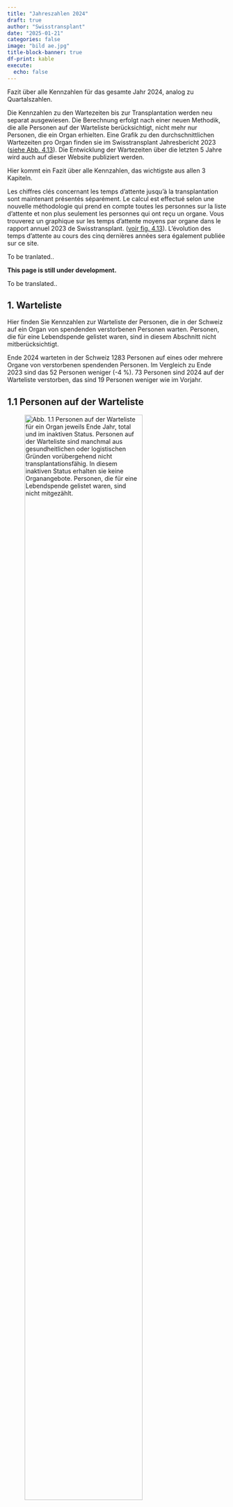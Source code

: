 ```yaml
---
title: "Jahreszahlen 2024"
draft: true
author: "Swisstransplant"
date: "2025-01-21"
categories: false
image: "bild ae.jpg"
title-block-banner: true
df-print: kable
execute:
  echo: false
---
```


::: {.content-visible when-profile="de"}
Fazit über alle Kennzahlen für das gesamte Jahr 2024, analog zu Quartalszahlen.

::: {.callout-warning title="Hinweis"}
Die Kennzahlen zu den Wartezeiten bis zur Transplantation werden neu separat ausgewiesen. Die Berechnung erfolgt nach einer neuen Methodik, die alle Personen auf der Warteliste berücksichtigt, nicht mehr nur Personen, die ein Organ erhielten. Eine Grafik zu den durchschnittlichen Wartezeiten pro Organ finden sie im Swisstransplant Jahresbericht 2023 ([siehe Abb. 4.13](https://www.swisstransplant.org/fileadmin/user_upload/Bilder/Home/Organ-_und_Gewebespende/Fakten_und_Zahlen/Jahreszahlen/2023_ersetzt/Abb_4.13_2023_DE.jpg){target="_blank"}). Die Entwicklung der Wartezeiten über die letzten 5 Jahre wird auch auf dieser Website publiziert werden.
:::

:::

::: {.content-visible when-profile="fr"}
Hier kommt ein Fazit über alle Kennzahlen, das wichtigste aus allen 3 Kapiteln.

::: {.callout-warning title="Remarque"}
Les chiffres clés concernant les temps d'attente jusqu’à la transplantation sont maintenant présentés séparément. Le calcul est effectué selon une nouvelle méthodologie qui prend en compte toutes les personnes sur la liste d'attente et non plus seulement les personnes qui ont reçu un organe. Vous trouverez un graphique sur les temps d'attente moyens par organe dans le rapport annuel 2023 de Swisstransplant. ([voir fig. 4.13](https://www.swisstransplant.org/fileadmin/user_upload/Bilder/Home/Organ-_und_Gewebespende/Fakten_und_Zahlen/Jahreszahlen/2023_ersetzt/FR_2023/Ill_4.13_2023_FR.jpg){target="_blank"}). L'évolution des temps d'attente au cours des cinq dernières années sera également publiée sur ce site.
:::

:::

::: {.content-visible when-profile="en"}
To be tranlated..

::: {.callout-warning title="Please note"}
**This page is still under development.**
:::

::: {.callout-warning title="Please note"}
To be translated..
:::

:::

::: {.content-visible when-profile="de"}
# 1. Warteliste

Hier finden Sie Kennzahlen zur Warteliste der Personen, die in der Schweiz auf ein Organ von spendenden verstorbenen Personen warten. Personen, die für eine Lebendspende gelistet waren, sind in diesem Abschnitt nicht mitberücksichtigt.

::: {.callout-tip title="Das Wichtigste in Kürze"}
Ende 2024 warteten in der Schweiz 1283 Personen auf eines oder mehrere Organe von verstorbenen spendenden Personen. Im Vergleich zu Ende 2023 sind das 52 Personen weniger (-4 %). 73 Personen sind 2024 auf der Warteliste verstorben, das sind 19 Personen weniger wie im Vorjahr.
:::

## 1.1 Personen auf der Warteliste

![**Abb. 1.1** Personen auf der Warteliste für ein Organ jeweils Ende Jahr, total und im inaktiven Status. Personen auf der Warteliste sind manchmal aus gesundheitlichen oder logistischen Gründen vorübergehend nicht transplantationsfähig. In diesem inaktiven Status erhalten sie keine Organangebote. Personen, die für eine Lebendspende gelistet waren, sind nicht mitgezählt.](Fig1.1-de.png){width=80%}

<br>

|Indikator                                   |Letztes Jahr     | Veränderung zum Vorjahr        |
|--------------------------------------------|----------------:|-------------------------------:|
|Anzahl Personen auf der Warteliste          |1283             |-52 Personen (-4 %)             |
|Anteil inaktive                             |49 %             |-3 Prozentpunkte                |

::: {.callout-note title="Lesebeispiel"}
Ende 2024 warteten in der Schweiz 1283 Personen auf eines oder mehrere Organe von verstorbenen spendenden Personen. Im Vergleich zum Vorjahr sind das 52 Personen weniger (-4 %). Knapp die Hälfte (49 %) der Personen auf der Warteliste war im inaktiven Status.
:::

## 1.2 Personen auf der Warteliste nach Organ

![**Abb. 1.2** Personen auf der Warteliste für ein Organ jeweils Ende Jahr, total und nach Organ. Personen, die auf mehr als ein Organ warten, sind bei der Gruppe «Multiorgan» dazugezählt. Personen, die für eine Lebendspende gelistet waren, sind nicht mitgezählt.](Fig1.2-de.png){width=80%}

<br>

|Indikator                                       |Letztes Jahr     |    Veränderung zum Vorjahr   |
|------------------------------------------------|----------------:|-----------------------------:|
|Anzahl Personen auf der Warteliste (alle)       |1283             |-52 (-4 %)                    |           
|Multiorgan                                      |34               |-8 (-19 %)                    |
|Herz                                            |44               |+2 (+5 %)                     |
|Lunge                                           |28               |-18 (-39 %)                   |
|Leber                                           |289              |+21 (+8 %)                    |
|Niere                                           |871              |-52 (-6 %)                    |
|Pankreas/Inselzellen                            |17               |+3 (+21 %)                    |
|Dünndarm                                        |0                |+/-0                          |


::: {.callout-note title="Lesebeispiel"}
Von den 1283 Personen auf der Warteliste wartete die grosse Mehrheit auf eine Niere (871; 68 %) oder eine Leber <br />(289; 23 %). 34 Personen warteten auf mehr als ein Organ.
:::

## 1.3 Ereignisse auf der Warteliste

![**Abb. 1.3** Transplantierte Personen und Personen, die auf der Warteliste verstorben sind. Personen, die für eine Lebendspende gelistet waren beziehungsweise eine Lebendspende erhielten, sind nicht mitgezählt.](Fig1.3-de.png){width=80%}

<br>

|Indikator                              |Letztes Jahr        |Veränderung zum Vorjahr            |
|---------------------------------------|-------------------:|----------------------------------:|
|Anzahl transplantierte Personen        |522                 |-43 (-8 %)                         |
|Anzahl verstorbene Personen            |73                  |-19 (-21 %)                         |


::: {.callout-note title="Lesebeispiel"}
Im letzten Jahr erhielten in der Schweiz 522 Personen eines oder mehrere Organe aus einer Organspende nach dem Tod. 73 Personen sind auf der Warteliste verstorben, 19 weniger (-21 %) wie im Vorjahr.
:::

:::

::: {.content-visible when-profile="fr"}
# 1. Liste d'attente

Vous trouverez ici les chiffres clés sur la liste d'attente des personnes en attente d'un organe en Suisse. Les personnes listées pour un don de donneur vivant ne sont pas prises en compte dans cette section.

::: {.callout-tip title="L'essentiel en bref"}
Fin 2024, 1283 personnes attendaient en Suisse un ou plusieurs organes de donneurs décédés. Par rapport à la fin du 2023, cela représente 52 personnes de moins (-4 %). 73 personnes sont décédées en 2024 sur la liste d'attente, soit 19 personnes de moins que l'année précédente.
:::

## 1.1 Personnes en liste d'attente

![**Fig. 1.1** Personnes en liste d'attente pour un organe à la fin de chaque année, au total et en statut inactif. Parfois, les personnes sur la liste d’attente ne peuvent temporairement pas bénéficier d’une transplantation pour des raisons de santé ou de logistique. Dans cet état inactif, elles ne reçoivent pas d'offres d’organes. Les personnes listées pour un don de donneur vivant ne sont pas inclus.](Fig1.1-fr.png){width=80%}

<br>

|Indicateur                                  |Dernière année   |Changement par rapport à l'année précédente         |
|--------------------------------------------|----------------:|---------------------------------------------------:|
|Nombre de patients en liste d'attente       |1283             |-52  patients (-4 %)                                |
|Part dans état inactif                      |49 %             |-3 points de pourcentage                          |


::: {.callout-note title="Exemple de lecture"}
A la fin du 2024, 1283 personnes attendaient en Suisse un ou plusieurs organes de donneurs décédés. Par rapport à l'année précédente, cela représente 52 personnes de moins (-4 %). Près de la moitié (49 %) des personnes sur la liste d'attente était classé en inactif.
:::

## 1.2 Personnes en liste d'attente par organe

![**Fig. 1.2** Personnes en liste d'attente pour un organe à la fin de chaque année, au total et par organe. Les personnes en attente de plus d'un organe sont comptées dans le groupe « multi-organes ». Les personnes listées pour un don de donneur vivant ne sont pas inclus.](Fig1.2-fr.png){width=80%}

<br>


|Indicateur                                  |Dernière année        |Changement par rapport à l'année précédente    |
|--------------------------------------------|---------------------:|----------------------------------------------:|
|Nombre de patients en liste d'attente       |1283                  |-52 (-4 %)                                     |
|Multi-organes                               |34                    |-8 (-19 %)                                     |
|Cœur                                        |44                    |+2 (+5 %)                                      |
|Poumons                                     |28                    |-18 (-39 %)                                    |
|Foie                                        |289                   |+21 (+8 %)                                     |
|Rein                                        |871                   |-52 (-6 %)                                     |
|Pancréas/îlots de Langerhans                |17                    |+3 (+21 %)                                     |
|Intestin grêle                              |0                     |+/- 0                                          |


::: {.callout-note title="Exemple de lecture"}
Sur les 1283 patients en liste d'attente, la grande majorité attendait un rein (871; 68 %) ou un foie (289; 23 %). 34 patients attendaient plus d'un organe.
:::

## 1.3 Événements sur la liste d'attente

![**Fig. 1.3** Patients transplantés et patients décédés sur la liste d'attente. Les patients qui étaient sur la liste pour un don de donneur vivant ou qui ont reçu un don de donneur vivant ne sont pas inclus.](Fig1.3-fr.png){width=80%}

|Indicateur                          |Dernière année                 |Changement par rapport à l'année précédente  |
|------------------------------------|------------------------------:|--------------------------------------------:|
|Nombre de patients transplantés     |522                            |-43 (-8 %)                                   |
|Nombre de patients décédés          |73                             |-19 (-21 %)                                   |

<br>

::: {.callout-note title="Exemple de lecture"}
En 2024, 522 patients en Suisse ont reçu un ou plusieurs organes provenant d'un don d'organe après le décès. 73 patients sont décédés sur la liste d'attente, soit 19 de moins (-21 %) que l'année précédente.
:::

:::

::: {.content-visible when-profile="en"}
# 1. Wait list

ENTIRE ENGLISH SECTION NEEDS TRANSLATION AND NUMBERS IN TABLES AER NOT UPDATED!!!

Here you will find key figures on the wait list of people in Switzerland waiting for an organ transplant from deceased donors. People who were listed for a living donation are not included in this section.

::: {.callout-tip title="Most important facts in brief"}
To be translated..
:::

## 1.1 People on the wait list

![**Fig. 1.1** Translation to be added..](Fig1.1-en.png){width=80%}

<br>

|Indicator                                   |Current year     |Change on previous year                             |
|--------------------------------------------|----------------:|---------------------------------------------------:|
|Number of patients on wait list             |1326             |-9 patients (-0.7 %)                                |
|Percentage inactive                         |48.8 %           |-1.1 percentage points                              |

## 1.2 People on the wait list by organ

![**Fig. 1.2** Translation to be added..](Fig1.2-en.png){width=80%}

<br>

|Indicator                                   |Current year          |Change on previous year                       |
|--------------------------------------------|---------------------:|---------------------------------------------:|
|Number of patients on wait list:            |1326                  |-9 patients (-0.7 %)                          |
|Multi-Organ                                 |40                    |-2 patients (-4.8 %)                          |
|Heart                                       |43                    |+1 patient (+2.4 %)                           |
|Lung                                        |42                    |-4 patients (-8.7 %)                          |
|Liver                                       |281                   |+13 patients (+4.9 %)                         |
|Kidney                                      |907                   |-16 patients (-1.7 %)                         |
|Pancreas/islets                             |13                    |-1 patient (-7.1 %)                           |
|Small bowel                                 |0                     |+/- 0 patients                                |


## 1.3 Events on the wait list

![**Fig. 1.3** Translation to be added...](Fig1.3-en.png){width=80%}

<br>

|Indicator                                   |Current year           |Change on previous year                        |
|--------------------------------------------|----------------------:|----------------------------------------------:|
|Number of patients transplanted             |102                    |-36 patients (-26.1 %)                         |
|Number of patients deceased                 |27                     |+8 patients (+29.6 %)                          |


::: {.callout-note title="Exemple de lecture"}
In the first quarter of 2024, 102 patients in Switzerland received one or more organs from deceased organ donation. 27 patients died on the waiting list.
:::

:::

::: {.content-visible when-profile="de"}

# 2. Organspende

Hier finden Sie Kennzahlen zur Organspende nach dem Tod und zur Organ-Lebendspende in der Schweiz.

::: {.callout-tip title="Das Wichtigste in Kürze"}
2024 haben in der Schweiz 187 Personen ihre Organe nach dem Tod gespendet. Im Vergleich zu 2023 sind das 13 Personen weniger (-7 %), nach dem Rekordjahr 2023 ist es jedoch die zweithöchste Zahl spendender verstorbener Personen. Von den 187 spendenden Personen waren 98 (52 %) im Hirntod nach Herz-Kreislauf-Stillstand (DCD). Damit waren erstmals mehr als die Hälfte DCD-Organspenden. 539 Organe von spendenden verstorbenen Personen wurden 2024 in der Schweiz transplantiert, das sind 45 weniger (-8 %) als 2023. Mit 2.7 Organen ist die durchschnittliche Anzahl transplantierter Organe pro spendende verstorbene Person leicht gesunken.
:::

## 2.1 Für eine Organspende nach dem Tod freigegebene Personen

![**Abb. 2.1** In der Schweiz von Swisstransplant für die Organspende nach dem Tod freigegebene verstorbene Personen. Eine Person wird freigegeben, wenn bei aussichtloser Prognose eine Zustimmung zur Organspende vorliegt und sie medizinisch für eine Organspende mindestens eines Organs qualifiziert. «Utilisiert» bedeutet, es konnte mindestens ein Organ transplantiert werden. «Effektiv» bedeutet, ein chirurgischer Eingriff mit der Absicht zur Organentnahme zum Zweck einer Transplantation erfolgte, aber kein Organ konnte transplantiert werden. «Nicht utilisiert» bedeutet, es kam nicht zu einem chirurgischen Eingriff mit der Absicht zur Organentnahme zum Zweck einer Transplantation.](Fig2.1-de.png){width=80%}

<br>

|Indikator                               |Letztes Jahr             |Veränderung zum Vorjahr                       |
|----------------------------------------|------------------------:|---------------------------------------------:|
|Anzahl freigegebene Personen            |213                      |-12 Personen (-5 %)                           |
|Anteil Nicht utilisierte                |12 %                     |-1 Prozentpunkt                              |
|Anteil Effektive                        |6 %                      |-1 Prozentpunkt                              |
|Anteil Utilisierte                      |82 %                     |+/-0 Prozentpunkte                           |


::: {.callout-note title="Lesebeispiel"}
Im letzten Quartal hat Swisstransplant 213 Personen aus der Schweiz für eine Organspende nach dem Tod freigegeben. Das sind 12 Personen weniger als im Rekordjahr 2023. Die Utilisierungsrate betrug wie bereits im Vorjahr 82 %.
:::

## 2.2 Spendende verstorbene Personen

![**Abb. 2.2** Spendende verstorbene Personen in der Schweiz. DBD: Spende im Hirntod, DCD: Spende im Hirntod nach Herz-Kreislauf-Stillstand. Als spendende Person gilt jede verstorbene Person, bei der ein chirurgischer Eingriff mit der Absicht zur Organentnahme zum Zweck einer Transplantation erfolgt ist.](Fig2.2-de.png){width=80%}

<br>

|Indikator                                 |Letztes Jahr        |Veränderung zum Vorjahr       |
|------------------------------------------|-------------------:|-----------------------------:|
|Anzahl spendende Personen (alle)          |187                 |-13 (-7 %)                    |
|DCD                                       |98 (52 %)           |+2 (+1 %)                     |
|DBD                                       |89 (48 %)           |-15 (-14 %)                   |

::: {.callout-note title="Lesebeispiel"}
2024 haben in der Schweiz 187 Personen ihre Organe nach dem Tod gespendet. Im Vergleich zum Rekordjahr 2023 sind das 13 Personen weniger (-7 %). Der Rückgang ist auf weniger Spenden im Hirntod (DBD) zurückzuführen. Von den 187 spendenden verstorbenen Personen waren 98 (52 %) im Hirntod nach Herz-Kreislauf-Stillstand (DCD).
:::

## 2.3 Transplantierte Organe von spendenden verstorbenen Personen

![**Abb. 2.3** In der Schweiz transplantierte Organe von spendenden verstorbenen Person (inklusive aus dem Ausland stammende Organe).](Fig2.3-de.png){width=80%}

<br>

|Indikator                                 |Letztes Jahr         |Veränderung zum Vorjahr     |
|------------------------------------------|--------------------:|---------------------------:|
|Anzahl transplantierte Organe (alle)      |539                  |-45 (-8 %)                  |
|Herz                                      |47                   |-11 (-19 %)                 |
|Lunge                                     |63                   |-8  (-11 %)                 |
|Leber                                     |129                  |-16 (-11 %)                 |
|Niere                                     |287                  |-4 (-1 %)                   |
|Pankreas/Inselzellen                      |13                   |-6 (-32 %)                  |

::: {.callout-note title="Lesebeispiel"}
2024 wurden in der Schweiz 539 Organe von spendenden verstorbenen Person transplantiert. Im Vergleich zum Rekordjahr 2023 sind das 45 Organe weniger (-8 %).
:::

## 2.4 Transplantierte Organe pro spendende verstorbene Person

![**Abb. 2.4** Durchschnittliche Anzahl transplantierte Organe pro spendende verstorbene Person, Mittelwerte (Standardabweichungen). DBD: Spende im Hirntod, DCD: Spende im Hirntod nach Herz-Kreislauf-Stillstand.](Fig2.4-de.png){width=80%}

<br>

|Indikator                                |Letztes Jahr        |Veränderung zum Vorjahr                |
|-----------------------------------------|-------------------:|--------------------------------------:|
|Organe pro spendende Person (alle)       |2.7                 |-0.1                                   |
|DBD                                      |3.3                 |+0.1                                   |
|DCD                                      |2.2                 |-0.2                                   |

::: {.callout-note title="Lesebeispiel"}
2024 wurden in der Schweiz durchschnittlich 2.7 Organe pro spendende verstorbene Person transplantiert. Im Vergleich zum Vorjahr sind das 0.1 Organe weniger.
:::

## 2.5 Spendende lebende Personen

![**Abb. 2.5** Spendende lebende Personen in der Schweiz, total und nach Organ. Bei Lebendspenden entspricht die Anzahl spendender Personen gleich der Anzahl transplantierter Organe.](Fig2.5-de.png){width=80%} 

<br>

|Indikator                                   |Letztes Jahr        |Veränderung zum Vorjahr         |
|--------------------------------------------|-------------------:|-------------------------------:|
|Anzahl spendende Personen (alle)            |115                 |+5 (+5 %)                       |
|Leber                                       |4 (3 %)             |+3                              |
|Niere                                       |111 (97 %)          |+2                              |

::: {.callout-note title="Lesebeispiel"}
2024 haben in der Schweiz 115 lebende Personen eine ihrer Nieren (in 97 % der Fälle) oder einen Teil ihrer Leber (in 3 % der Fälle) gespendet. Das sind 5 Lebendspenden mehr (+5 %) als im Vorjahr.
:::

:::

::: {.content-visible when-profile="fr"}
# 2. Don d'organes
Vous trouverez ici les chiffres clés sur le don d'organes après le décès et le don d'organes de donneurs vivants en Suisse.

::: {.callout-tip title="L'essentiel en bref"}
En 2024, 187 personnes ont fait don de leurs organes après leur décès en Suisse. Ce sont 13 personnes de moins (-7 %) comparé à l'année précédente. Après le record de 2023, il s'agit toutefois du deuxième plus grand nombre donneurs décédés. Parmi ces 187 donneurs décédés, 98 (52 %) étaient en état de mort cérébrale après un arrêt cardio-circulatoire. Ainsi, pour la première fois, plus de la moitié étaient des dons d'organes DCD. 539 organes de donneurs décédés ont été transplantés en Suisse en 2024, soit 45 de moins (-8 %) qu'en 2023. Avec 2.7 organes, le nombre moyen d'organes transplantés par donneur décédé a légèrement diminué.
:::

## 2.1 Personnes approuvées à faire un don d'organes après le décès

![**Fig. 2.1** Personnes décédées en Suisse et approuvées par Swisstransplant pour le don d'organes après le décès. Une personne est approuvée si, en cas de pronostic sans espoir, elle a donné son consentement au don d'organes et qu'elle est médicalement qualifiée pour le don d'au moins un organe. « Utilisées » signifie qu'au moins un organe a pu être transplanté. « Effectives » signifie qu'une intervention chirurgicale a eu lieu avec l'intention de prélever un organe en vue d'une transplantation, mais qu'aucun organe n'a pu être transplanté. « Non utilisées » signifie qu'il n'y a pas eu d'intervention chirurgicale dans l’intention d’un prélèvement d’organes aux fins d’une transplantation.](Fig2.1-fr.png){width=80%}

<br>

|Indicateur                               |Dernière année          | Changement par rapport à l'année précédente   |
|-----------------------------------------|-----------------------:|----------------------------------------------:|
|Nombre de personnes approuvées           |213                      |-12 Personen (-5 %)                           |
|Proportion de personnes non utilisées    |12 %                    |-1 point de pourcentage                        |
|Proportion de personnes effectives       |6 %                     |-1 point de pourcentage                        |
|Proportion de personnes utilisées        |82 %                    |+/-0 points de pourcentage                     |

::: {.callout-note title="Exemple de lecture"}
En 2024, Swisstransplant a approuvé 213 personnes en Suisse pour un don d'organe après le décès. C'est 12 personnes de moins que lors de l'année record de 2023. Le taux d'utilisation était de 82 %, comme l'année précédente.
:::

## 2.2 Donneurs décédés

![**Fig. 2.2** 	Donneurs décédés en Suisse. DBD: don en état de mort cérébrale, DCD: don en état de mort cérébrale après un arrêt cardio-circulatoire. Est considérée comme donneur toute personne décédée qui a subi une intervention chirurgicale dans l’intention d’un prélèvement d’organes aux fins d’une transplantation.](Fig2.2-fr.png){width=80%}

<br>

|Indicateur                                  |Dernière année         |Changement par rapport à l'année précédente   |
|--------------------------------------------|----------------------:|---------------------------------------------:|
|Nombre de donneurs (tous)                   |187                    |-13 (-7 %)                                    |
|DCD                                         |98 (52 %)              |+2 (+1 %)                                     |
|DBD                                         |89 (48 %) 	           |-15 (-14 %)                                   |


::: {.callout-note title="Exemple de lecture"}
En 2024, 187 personnes ont fait don de leurs organes après leur décès en Suisse. Par rapport à l'année record 2023, cela représente 13 personnes de moins (-7 %). Cette réduction s'explique par une diminution du nombre de dons en état de mort cérébrale (DBD). Parmi les 187 donneurs décédés, 98 (52 %) étaient en état de mort cérébrale (DCD).
:::

## 2.3 Organes transplantés de donneurs décédés

![**Fig 2.3** Organes transplantés en Suisse de donneurs décédés (incluant les organes provenant de l'étranger), total et par organe.](Fig2.3-fr.png){width=80%}

<br>

|Indicateur                                  |Dernière année         |Changement par rapport au trimestre précédent |
|--------------------------------------------|----------------------:|---------------------------------------------:|
|Nombre d'organes transplantés (tous)        |539                    |-45 (-8 %)                                    |
|Cœur                                        |47                     |-11 (-19 %)                                   |
|Poumons                                     |63                     |-8 (-11 %)                                    |
|Foie                                        |129                    |-16 (-11 %)                                   |
|Reins                                       |287                    |-4 (-1 %)                                     |
|Pancréas/îlots de Langerhans                |13                     |-6 (-32 %)                                    |

::: {.callout-note title="Exemple de lecture"}
En 2024, 539 organes ont été transplantés en Suisse de donneurs décédés. Par rapport à l'année record 2023, cela représente 45 organes de moins (-8 %).
:::

## 2.4 Organes transplantés par donneur décédé

![**Fig 2.4** Nombre d’organes transplantés par donneur décédé (moyenne et écart-type). DBD: don en état de mort cérébrale, DCD: don en état de mort cérébrale après un arrêt cardio-circulatoire.](Fig2.4-fr.png){width=80%}

<br>

|Indicateur                               |Dernière année      |Changement par rapport à l'année précédente   |
|-----------------------------------------|-------------------:|---------------------------------------------:|
|Organes par donneur (tous)               |2.7                 |-0.1                                   |
|DBD                                      |3.3                 |+0.1                                   |
|DCD                                      |2.2                 |-0.2                                   |


::: {.callout-note title="Exemple de lecture"}
En 2024, 2.7 organes ont été transplantés en moyenne en Suisse par donneur décédé. Par rapport à l'année précédente, cela représente 0.1 organes de moins.
:::

## 2.5 Donneurs vivants

![**Fig 2.5** Donneurs vivants en Suisse, au total et par organe. Pour les dons de donneurs vivants, le nombre de donneurs est égal au nombre d'organes transplantés.](Fig2.5-fr.png){width=80%}

<br>

|Indicateur                                  |Dernière année       |Changement par rapport à l'année précédente   |
|--------------------------------------------|--------------------:|---------------------------------------------:|
|Nombre de donneurs vivants (tous)           |115                  |+5 (+5 %)                                     |
|Foie                                        |4 (3 %)              |+3                                            |
|Rein                                        |111 (97 %)           |+2                                            |

::: {.callout-note title="Exemple de lecture"}
Au cours de l'année dernière, 115 personnes vivantes en Suisse ont fait don d'un de leurs reins (dans 97 % des cas) ou d’une partie de leur foie (dans 3 % des cas). Cela représente 5 don d'organes par des personnes vivantes de plus (+5 %) que l'année précédente.
:::

:::

::: {.content-visible when-profile="en"}
# 2. Organ donation

ENTIRE ENGLISH SECTION NEEDS TRANSLATION AND NUMBERS IN TABLES AER NOT UPDATED!!!

## 2.1 People approved for deceased organ donation

![**Fig. 2.1** Translation...](Fig2.1-en.png){width=80%}

## 2.2 Deceased donors

![**Fig. 2.2** Translation...](Fig2.2-en.png){width=80%}

## 2.3 Organs transplanted from deceased donors

![**Fig. 2.3** Organs transplanted in Switzerland from deceased donors, including organs from deceased donors abroad.](Fig2.3-en.png){width=80%}

## 2.4 Organs transplanted per deceased donor

![**Fig. 2.4** Translation needed...](Fig2.4-en.png){width=80%}

## 2.5 Living donors

![**Fig 2.5** Translation to be added...](Fig2.5-en.png){width=80%}

:::

::: {.content-visible when-profile="de"}
# 3. Transplantationen

Hier finden Sie Kennzahlen zu Personen, die ein Organ von einer spendenden verstorbenen Person erhielten. Einerseits sind dies Personen in der Schweiz, die ein Organ von einer spendenden verstorbenen Person aus der Schweiz oder aus dem Ausland erhielten. Andererseits sind dies Personen im Ausland, die ein Organ von einer verstorbenen Person aus der Schweiz erhielten, wenn in der Schweiz für ein Organ keine passende Person gefunden werden konnte. Kennzahlen zur Lebendspende von Niere und Leber finden Sie unter 2.5.

::: {.callout-tip title="Das Wichtigste in Kürze"}
2024 erhielten in der Schweiz 522 Personen eines oder mehrere Organe von spendenen verstorbenen Personen. Im Vergleich zum Rekordjahr 2023 sind das 43 Transplantationen weniger (-8 %). Von den 522 Personen erhielten 50 Personen ein Organ aus dem Ausland.
:::

## 3.1 In der Schweiz transplantierte Personen

![**Abb. 3.1** Transplantierte Personen in der Schweiz, die ein Organ von einer spendenden verstorbenen Person erhielten, total und nach Art der Transplantation. «Multiorgan» bedeutet, eine Person erhielt mehr als ein Organ gleichzeitig. Organe von spendenden verstorbenen Personen aus dem Ausland sind miteingerechnet, Organe aus Lebendspenden sind nicht miteingerechnet.](Fig3.1-de.png){width=80%}

<br>

|Indikator                                    |Letztes Jahr          |Veränderung zum Vorjahr                 |
|---------------------------------------------|---------------------:|---------------------------------------:|
|Anzahl transplantierte Personen (alle)       |522                   |-43 (-8 %)                              |
|Multiorgan                                   |14                    |-5 (-26 %)                              |
|Herz                                         |47                    |-11 (-19 %)                              |
|Lunge                                        |63                    |-8 (-11 %)                              |
|Leber                                        |126                   |-13 (-9 %)                              |
|Niere                                        |270                   |-2 (-1 %)                               |
|Pankreas/Inselzellen                         |2                     |-4 (-67 %)                              |


::: {.callout-note title="Lesebeispiel"}
2024 erhielten in der Schweiz 522 Personen eines oder mehrere Organe von spendenden verstorbenen Personen. Im Vergleich zum Rekordjahr 2023 sind das 43 Transplantationen weniger (-8 %). 14 Personen erhielten mehr als 1 Organ, davon erhielten 11 Personen je eine Niere und eine Bauchspeicheldrüse (Pankreas) und 3 Personen erhielten je eine Niere und eine Leber.
:::

## 3.2 In der Schweiz transplantierte Personen mit Organen aus dem Ausland

![**Abb. 3.2** Transplantierte Personen in der Schweiz, die ein Organ von einer spendenden verstorbenen Person aus dem Ausland erhielten, total und nach Art der Transplantation.](Fig3.2-de.png){width=80%}

<br>

|Indikator                                      |Letztes Jahr            |Veränderung zum Vorjahr                 |
|-----------------------------------------------|-----------------------:|---------------------------:|
|Anzahl transplantierte Personen mit Organen aus dem Ausland |50         |+5 (+11 %)                  |


::: {.callout-note title="Lesebeispiel"}
2024 erhielten in der Schweiz 50 Personen ein Organ von spendenden verstorbenen Personen aus dem Ausland. Das sind 5 Personen mehr (+11 %) als 2023.
:::

## 3.3 Im Ausland transplantierte Personen

![**Abb. 3.3** Im Ausland transplantierte Personen, die ein Organ von einer spendenden verstorbenen Person aus der Schweiz erhielten, total und nach Art der Transplantation.](Fig3.3-de.png){width=80%}

<br>

|Indikator                                         |Letztes Jahr        |Veränderung zum Vorjahr                 |
|--------------------------------------------------|-------------------:|---------------------------------------:|
|Anzahl transplantierte Personen im Ausland        |24                  |-2 (-8 %)                          |

::: {.callout-note title="Lesebeispiel"}
2024 erhielten im Ausland 24 Patientinnen und Patienten ein Organ von spendenden verstorbenen Personen aus der Schweiz. Im Vergleich zu 2023 sind das 2 Patientinnen und Patienten weniger (-8 %).
:::

## 3.4 Herztransplantationen

![**Abb. 3.4** Herztransplantationen in der Schweiz, aufgeteilt nach DBD- und DCD-Spende. Multiorgantransplantationen sind mitgezählt. DBD: Spende im Hirntod, DCD: Spende im Hirntod nach Herz-Kreislauf-Stillstand.](Fig3.4-de.png){width=80%}

<br>

|Indikator                                   |Letztes Jahr             |Veränderung zum Vorjahr                |
|--------------------------------------------|------------------------:|--------------------------------------:|
|Anzahl Herztransplantationen (alle)         |47                       |-11 (-19 %)                            |
|DCD                                         |6 (13 %)                 |-3                                     |
|DBD                                         |41 (87 %)                |-8                                     |

::: {.callout-note title="Lesebeispiel"}
2024 erhielten in der Schweiz 47 Personen eine Herztransplantation. Im Vergleich zum Rekordjahr 2023 sind das 11 Herztransplantationen weniger (-19 %).
:::

## 3.5 Lungentransplantationen

![**Abb. 3.5** Lungentransplantationen in der Schweiz, aufgeteilt nach DBD- und DCD-Spende. Multiorgantransplantationen sind mitgezählt. DBD: Spende im Hirntod, DCD: Spende im Hirntod nach Herz-Kreislauf-Stillstand. ](Fig3.5-de.png){width=80%}

<br>

|Indikator                                   |Letztes Jahr             |Veränderung zum Vorjahr    |
|--------------------------------------------|------------------------:|--------------------------:|
|Anzahl Lungentransplantationen (alle)       |63                       |-8 (-11 %)                 |
|DCD                                         |17 (27 %)                |-12                        |
|DBD                                         |46 (73 %)                |+4                         |

::: {.callout-note title="Lesebeispiel"}
2024 erhielten in der Schweiz 63 Personen eine Lungentransplantation. Im Vergleich zum Rekordjahr 2023 sind das 8 Lungentransplantationen weniger (-11 %).
:::

## 3.6 Lebertransplantationen

![**Abb. 3.6** Lebertransplantationen in der Schweiz aus einer Organspende nach dem Tod, aufgeteilt nach DBD- und DCD-Spende. Multiorgantransplantationen sind mitgezählt. DBD: Spende im Hirntod, DCD: Spende im Hirntod nach Herz-Kreislauf-Stillstand. ](Fig3.6-de.png){width=80%}

<br>

|Indikator                                   |Letztes Jahr            |Veränderung zum Vorjahr                 |
|--------------------------------------------|-----------------------:|---------------------------------------:|
|Anzahl Lebertransplantationen (alle)        |129                     |-16 (-11 %)                             |
|DCD                                         |47 (36 %)               |+/-0                                    |
|DBD                                         |82 (64 %)               |-16                                     |

::: {.callout-note title="Lesebeispiel"}
2024 erhielten in der Schweiz 129 Personen eine Lebertransplantation aus einer Organspende nach dem Tod. Im Vergleich zum Rekordjahr 2023 sind das 16 Lebertransplantationen weniger (-11 %).
:::

## 3.7 Nierentransplantationen

![**Abb. 3.7** Nierentransplantationen in der Schweiz aus einer Organspende nach dem Tod, aufgeteilt nach DBD- und DCD-Spende. Multiorgantransplantationen sind mitgezählt. DBD: Spende im Hirntod, DCD: Spende im Hirntod nach Herz-Kreislauf-Stillstand.](Fig3.7-de.png){width=80%}

<br>

|Indikator                                   |Letztes Jahr            |Veränderung zum Vorjahr                 |
|--------------------------------------------|-----------------------:|---------------------------------------:|
|Anzahl Nierentransplantationen (alle)       |284                     |-7 (-2 %)                               |
|DCD                                         |139 (49 %)              |+4                                      |
|DBD                                         |145 (51 %)              |-11                                     |


::: {.callout-note title="Lesebeispiel"}
2024 erhielten in der Schweiz 284 Personen eine Nierentransplantation aus einer Organspende nach dem Tod. Im Vergleich zum Rekordjahr 2023 sind das 7 Nierentransplantationen weniger (-2 %).
:::

## 3.8 Pankreas/Inselzellen-Transplantationen

![**Abb. 3.8** Pankreas/Inselzellen-Transplantationen in der Schweiz, aufgeteilt nach DBD- und DCD-Spende. Multiorgantransplantationen sind mitgezählt. DBD: Spende im Hirntod, DCD: Spende im Hirntod nach Herz-Kreislauf-Stillstand.](Fig3.8-de.png){width=80%}

<br>

|Indikator                                             |Letztes Jahr             |Veränderung zum Vorjahr        |
|------------------------------------------------------|------------------------:|------------------------------:|
|Anzahl Pankreas-/Inselzellen-Transplantationen (alle) |13                       |-6 (-32 %)                     |
|DCD                                                   |1 (8 %)                  |-4                             |
|DBD                                                   |12 (92 %)                |-2                             |

::: {.callout-note title="Lesebeispiel"}
2024 erhielten in der Schweiz 13 Personen eine Pankreas/Inselzellen-Transplantation. Im Vergleich zum Rekordjahr 2023 sind das 6 Transplantationen weniger (-32 %).
:::

:::

::: {.content-visible when-profile="fr"}
# 3. Transplantations

Vous trouverez ici les chiffres clés sur les patients qui ont reçu un organe d'un donneur décédé. Il s'agit d'une part de patients Suisse qui ont reçu un organe d'un donneur décédé en Suisse ou à l'étranger. D'autre part, il s'agit de personnes à l'étranger qui ont reçu un organe d'une personne décédée en Suisse, lorsqu'aucune personne compatible n'a pu être trouvée en Suisse. Vous trouverez les chiffres clés concernant le don de rein et de foie par des donneurs vivants au point 2.5.

::: {.callout-tip title="L'essentiel en bref"}
En 2024, 522 personnes ont reçu en Suisse un ou plusieurs organes de donneurs décédées. Par rapport à l'année record 2023, cela représente 43 transplantations de moins (-8 %). Parmi les 522 patients, 50 ont reçu un organe provenant de l'étranger.
:::

## 3.1 Patients transplantés en Suisse

![**Fig. 3.1** Patients transplantés en Suisse qui ont reçu un organe d'un donneur décédé, au total et par type de transplantation. « Multi-organes » signifie qu'un patient a reçu plus d'un organe à la fois. Les organes de donneurs décédés provenant de l'étranger sont inclus, les organes provenant de donneurs vivants ne sont pas inclus.](Fig3.1-fr.png){width=80%}

<br>

|Indicateur                               |Dernière année        | Changement par rapport à l'année précédente   |
|-----------------------------------------|---------------------:|----------------------------------------------:|
|Nombre de patients transplantés (tous)   |522                   |-43 (-8 %)                                     |
|Multi-organes                            |14                    |-5 (-26 %)                                     |
|Cœur                                     |47                    |-11 (-19 %)                                    |
|Poumons                                  |63                    |-8 (-11 %)                                     |
|Foie                                     |126                   |-13 (-9 %)                                     |
|Reins                                    |270                   |-2 (-1 %)                                      |
|Pancréas/îlots de Langerhans             |2                     |-4 (-67 %)                                     |

::: {.callout-note title="Exemple de lecture"}
En 2024, 522 personnes ont reçu en Suisse un ou plusieurs organes de donneurs décédés. Par rapport à l'année record 2023, cela représente 43 transplantations de plus (-8 %). 14 personnes ont reçu plus d'un organe, 11 personnes ont reçu un rein et un pancréas chacun et 3 personnes ont reçu un rein et un foie chacun (transplantation multi-organes).
:::

## 3.2 Patients transplantés en Suisse avec des organes de l'étranger

![**Fig. 3.2** Patients transplantés en Suisse qui ont reçu un organe d'un donneur décédée de l'étranger, total et par type de transplantation.](Fig3.2-fr.png){width=80%}

<br>

|Indicateur                   |Dernière année           |Changement par rapport à l'année précédente |
|-----------------------------|------------------------:|-------------------------------------------:|
|Nombre de patients transplantés avec des organes provenant de l'étranger |50            |+5 (+11 %) |

::: {.callout-note title="Exemple de lecture"}
En 2024, 50 patients ont reçu en Suisse des organes provenant de donneurs décédés à l'étranger. Par rapport à l'année record 2023, cela représente 5 organes de plus (+11 %).
:::

## 3.3 Patients transplantés à l'étranger

![**Fig. 3.3** Patients transplantés à l'étranger qui ont reçu un organe d'un donneur décédée en Suisse, total et par type de transplantation.](Fig3.3-fr.png){width=80%}

<br>

|Indicateur                             |Dernière année      |Changement par rapport à l'année précédente |
|---------------------------------------|-------------------:|-------------------------------------------:|
|Nombre de patients transplantés à l'étranger     |24                   |-4 (-15 %)                       |

::: {.callout-note title="Exemple de lecture"}
En 2024, 24 patients ont reçu à l'étranger des organes provenant de donneurs décédés en Suisse. Par rapport à l'année record 2023, cela représente 4 transplantations de moins (-15 %).
:::

## 3.4 Transplantations du cœur

![**Fig. 3.4** Transplantations du cœur en Suisse, réparties en dons DBD et DCD. Les transplantations combinées sont inclus. DBD : donneurs en état de mort cérébrale, DCD : donneurs en état de mort cérébrale après un arrêt cardio-circulatoire.](Fig3.4-fr.png){width=80%}

<br>

|Indicateur                   |Dernière année          |Changement par rapport à l'année précédente |
|-----------------------------|-----------------------:|-------------------------------------------:|
|Nombre de transplantations du coeur         |47                      |-11 (-19 %)                  |
|DCD                                         |6 (13 %)                |-3                           |
|DBD                                         |41 (87 %)               |-8                           |

::: {.callout-note title="Exemple de lecture"}
En 2024, 47 personnes ont reçu une transplantation cardiaque en Suisse. Par rapport à l'année record 2023, cela représente 11 transplantations cardiaques de moins (-19 %).
:::

## 3.5 Transplantations de poumons

![**Fig. 3.5** Transplantations de poumons en Suisse, réparties en dons DBD et DCD. Les transplantations combinées sont inclus DBD : donneurs en état de mort cérébrale, DCD : donneurs en état de mort cérébrale après un arrêt cardio-circulatoire.](Fig3.5-fr.png){width=80%}

<br>

|Indicateur                                  |Dernière année           |Changement par rapport à l'année précédente |
|--------------------------------------------|------------------------:|---------------------------------------:|
|Nombre de transplantations de poumons       |63                       |-8 (-11 %)                              |
|DCD                                         |17 (27 %)                |-12                                     |
|DBD                                         |46 (73 %)                |+4                                      |

::: {.callout-note title="Exemple de lecture"}
En 2024, 63 personnes ont reçu une transplantation pulmonaires en Suisse. Par rapport à l'année record 2023, cela représente 8 transplantations pulmonaires de moins (-11 %).
:::

## 3.6 Transplantations du foie

![**Fig. 3.6** Transplantations du foie des donneurs decédés en Suisse, réparties en dons DBD et DCD. Les transplantations combinées sont inclus. DBD : donneurs en état de mort cérébrale, DCD : donneurs en état de mort cérébrale après un arrêt cardio-circulatoire.](Fig3.6-fr.png){width=80%}

<br>

|Indicateur                                  |Dernière année          |Changement par rapport à l'année précédente |
|--------------------------------------------|-----------------------:|---------------------------------------:|
|Nombre de transplantations du foie (tous)   |129                     |-16 (-11 %)                             |
|DCD                                         |47 (36 %)               |+/-0                                    |
|DBD                                         |82 (64 %) 	            |-16                                     |

::: {.callout-note title="Exemple de lecture"}
En 2024, 129 personnes ont reçu une transplantation hépatique en Suisse, provenant d'un don d'organe après le décès. Par rapport à l'année record 2023, cela représente 16 transplantation hépatique de moins (-11 %).
:::

## 3.7 Transplantations de reins

![**Fig. 3.7** Transplantations de reins de donneurs décédés en Suisse, réparties en dons DBD et DCD. Les transplantations combinées sont inclus. DBD : donneurs en état de mort cérébrale, DCD : donneurs en état de mort cérébrale après un arrêt cardio-circulatoire.](Fig3.7-fr.png){width=80%}

<br>

|Indicateur                                  |Dernière année          |Changement par rapport à l'année précédente |
|--------------------------------------------|-----------------------:|---------------------------------------:|
|Nombre de transplantations de reins (tous)  |284                      |-7 (-2 %)                              |
|DCD                                         |139 (49 %)               |+4                                     |
|DBD                                         |145 (51 %)               |-11                                    |

::: {.callout-note title="Exemple de lecture"}
En 2024, 284 personnes ont reçu une transplantation rénale en Suisse, provenant d'un don d'organe après le décès. Par rapport à l'année record 2023, cela représente 7 transplantations rénales de moins (-2 %).
:::

## 3.8 Transplantations de pancréas et d’îlots de Langerhans

![**Fig. 3.8** Transplantations de pancréas et d’îlots, réparties en dons DBD et DCD. Les transplantations combinées sont inclus. DBD : donneurs en état de mort cérébrale, DCD : donneurs en état de mort cérébrale après un arrêt cardio-circulatoire.](Fig3.8-fr.png){width=80%}

<br>

|Indicateur                               |Dernière année        |Changement par rapport à l'année précédente |
|-----------------------------------------|---------------------:|-------------------------------------------:|
|Nombre de transplantations de pancréas et d’îlots (tous) |13                    |-6 (-32 %)                  |
|DCD                                                      |1 (8 %)               |-4                          |
|DBD                                                      |12 (92 %)             |-2                          |

::: {.callout-note title="Exemple de lecture"}
En 2024, 13 personnes ont reçu une transplantation de pancréas/d’îlots en Suisse. Par rapport à l'année record 2023, cela représente 6 transplantations de moins (-32 %).
:::

:::

::: {.content-visible when-profile="en"}
# 3. Transplants

ENTIRE SECTION NEEDS TO BE TRANSLATED AND NUMBERS ARE NOT UPDATED!!!

## 3.1 Patients transplanted in Switzerland

![**Fig. 3.1** Translation needed...](Fig3.1-en.png){width=80%}
## 3.2 Patients transplanted in Switzerland with organs from abroad

![**Fig. 3.2** Translation needed...](Fig3.2-en.png){width=80%}

## 3.3 Patients transplanted abroad

![**Fig. 3.3** Translation needed...](Fig3.3-en.png){width=80%}

## 3.4 Heart transplants

![*Fig. 3.4** Translation needed...](Fig3.4-en.png){width=80%}

## 3.5 Lung transplants

![**Fig. 3.5** Translation needed..](Fig3.5-en.png){width=80%}

## 3.6 Liver transplants

![*Fig. 3.6** Translation needed...](Fig3.6-en.png){width=80%}

## 3.7 Kidney transplants

![**Fig. 3.7** Translation needed...](Fig3.7-en.png){width=80%}

## 3.8 Pancreas/islet cell transplants

![**Fig. 3.8** Translation needed...](Fig3.8-en.png){width=80%}
:::
